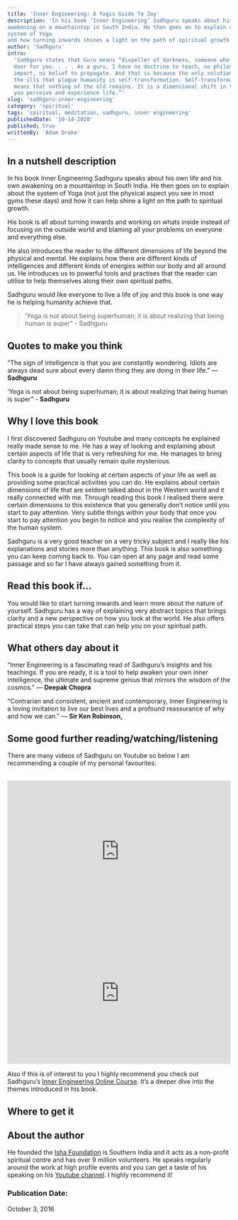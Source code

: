 ```yaml
---
title: 'Inner Engineering: A Yogis Guide To Joy'
description: 'In his book ‘Inner Engineering’ Sadhguru speaks about his own life and his own
awakening on a mountaintop in South India. He then goes on to explain about the
system of Yoga 
and how turning inwards shines a light on the path of spiritual growth.'
author: 'Sadhguru'
intro:
  'Sadhguru states that Guru means “dispeller of darkness, someone who opens the
  door for you. . . . As a guru, I have no doctrine to teach, no philosophy to
  impart, no belief to propagate. And that is because the only solution for all
  the ills that plague humanity is self-transformation. Self-transformation
  means that nothing of the old remains. It is a dimensional shift in the way
  you perceive and experience life.”'
slug: 'sadhguru-inner-engineering'
category: 'spiritual'
tags: 'spiritual, meditation, sadhguru, inner engineering'
publishedDate: '10-14-2020'
published: true
writtenBy: 'Adam Drake'
---
```



## In a nutshell description

In his book Inner Engineering Sadhguru speaks about his own life and his own
awakening on a mountaintop in South India. He then goes on to explain about the
system of Yoga (not just the physical aspect you see in most gyms these days)
and how it can help shine a light on the path to spiritual growth.

His book is all about turning inwards and working on whats inside instead of
focusing on the outside world and blaming all your problems on everyone and
everything else.

He also introduces the reader to the different dimensions of life beyond the
physical and mental. He explains how there are different kinds of intelligences
and different kinds of energies within our body and all around us. He introduces
us to powerful tools and practises that the reader can utilise to help
themselves along their own spiritual paths.

Sadhguru would like everyone to live a life of joy and this book is one way he
is helping humanity achieve that.

> ‘Yoga is not about being superhuman; it is about realizing that being human is
> super” - Sadhguru

## Quotes to make you think

“The sign of intelligence is that you are constantly wondering. Idiots are
always dead sure about every damn thing they are doing in their life.” ―
**Sadhguru**

‘Yoga is not about being superhuman; it is about realizing that being human is
super” - **Sadhguru**

## Why I love this book

I first discovered Sadhguru on Youtube and many concepts he explained really
made sense to me. He has a way of looking and explaining about certain aspects
of life that is very refreshing for me. He manages to bring clarity to concepts
that usually remain quite mysterious.

This book is a guide for looking at certain aspects of your life as well as
providing some practical activities you can do. He explains about certain
dimensions of life that are seldom talked about in the Western world and it
really connected with me. Through reading this book I realised there were
certain dimensions to this existence that you generally don’t notice until you
start to pay attention. Very subtle things within your body that once you start
to pay attention you begin to notice and you realise the complexity of the human
system.

Sadhguru is a very good teacher on a very tricky subject and I really like his
explanations and stories more than anything. This book is also something you can
keep coming back to. You can open at any page and read some passage and so far I
have always gained something from it.

## Read this book if…

You would like to start turning inwards and learn more about the nature of
yourself. Sadhguru has a way of explaining very abstract topics that brings
clarity and a new perspective on how you look at the world. He also offers
practical steps you can take that can help you on your spiritual path.

## What others day about it

“Inner Engineering is a fascinating read of Sadhguru’s insights and his
teachings. If you are ready, it is a tool to help awaken your own inner
intelligence, the ultimate and supreme genius that mirrors the wisdom of the
cosmos.” — **Deepak Chopra**

“Contrarian and consistent, ancient and contemporary, Inner Engineering is a
loving invitation to live our best lives and a profound reassurance of why and
how we can.” — **Sir Ken Robinson,**

## Some good further reading/watching/listening

There are many videos of Sadhguru on Youtube so below I am recommending a couple
of my personal favourites:

<br />
<iframe
  width="100%"
  height="320px"
  src="https://www.youtube.com/embed/cxoQdEhHaT8"
  frameBorder="0"
  allow="accelerometer; autoplay; encrypted-media; gyroscope; picture-in-picture"
  allowFullScreen
></iframe>

<br />
<iframe
  width="100%"
  height="320px"
  src="https://www.youtube.com/embed/qMryd4gurQk"
  frameBorder="0"
  allow="accelerometer; autoplay; encrypted-media; gyroscope; picture-in-picture"
  allowFullScreen
></iframe>

Also if this is of interest to you I highly recommend you check out Sadhguru’s
[Inner Engineering Online Course](https://www.innerengineering.com/). It’s a
deeper dive into the themes introduced in his book.

## Where to get it

<AmazonCta
  bookSummary
  link="https://www.amazon.com/gp/product/0812997794/ref=as_li_tl?ie=UTF8&camp=1789&creative=9325&creativeASIN=0812997794&linkCode=as2&tag=paperbacktrav-20&linkId=d59086c1d5ec87c575a5d8cf33b8c496"
/>

## About the author

He founded the [Isha Foundation](https://en.wikipedia.org/wiki/Isha_Foundation)
is Southern India and it acts as a non-profit spiritual centre and has over 9
million volunteers. He speaks regularly around the work at high profile events
and you can get a taste of his speaking on his
[Youtube channel](https://www.youtube.com/user/sadhguru). I highly recommend it!

### Publication Date:

October 3, 2016
